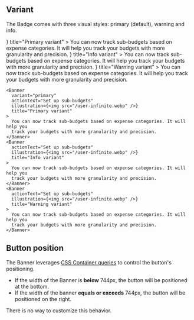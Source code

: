 
## Variant

The Badge comes with three visual styles: primary (default), warning and info.

<Preview className="grid">
  <Banner
    variant="primary"
    actionText="Set up sub-budgets"
    illustration={<img src="/user-infinite.webp" />}
    title="Primary variant"
  >
    You can now track sub-budgets based on expense categories. It will help you
    track your budgets with more granularity and precision.
  </Banner>
  <Banner
    variant="info"
    actionText="Set up sub-budgets"
    illustration={<img src="/user-infinite.webp" />}
    title="Info variant"
  >
    You can now track sub-budgets based on expense categories. It will help you
    track your budgets with more granularity and precision.
  </Banner>
  <Banner
    variant="warning"
    actionText="Set up sub-budgets"
    illustration={<img src="/user-infinite.webp" />}
    title="Warning variant"
  >
    You can now track sub-budgets based on expense categories. It will help you
    track your budgets with more granularity and precision.
  </Banner>
</Preview>

```tsx
<Banner
  variant="primary"
  actionText="Set up sub-budgets"
  illustration={<img src="/user-infinite.webp" />}
  title="Primary variant"
>
  You can now track sub-budgets based on expense categories. It will help you
  track your budgets with more granularity and precision.
</Banner>
<Banner
  actionText="Set up sub-budgets"
  illustration={<img src="/user-infinite.webp" />}
  title="Info variant"
>
  You can now track sub-budgets based on expense categories. It will help you
  track your budgets with more granularity and precision.
</Banner>
<Banner
  actionText="Set up sub-budgets"
  illustration={<img src="/user-infinite.webp" />}
  title="Warning variant"
>
  You can now track sub-budgets based on expense categories. It will help you
  track your budgets with more granularity and precision.
</Banner>
```

## Button position

The Banner leverages [CSS Container queries](https://developer.mozilla.org/en-US/docs/Web/CSS/CSS_Container_Queries) to control the button's positioning.

- If the width of the Banner is **below** 744px, the button will be positioned at the bottom.
- If the width of the banner **equals or exceeds** 744px, the button will be positioned on the right.

There is no way to customize this behavior.

